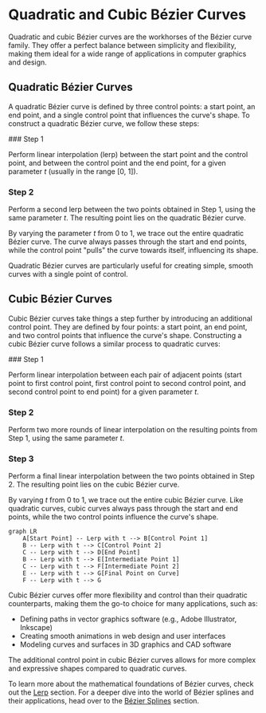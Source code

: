 
# Quadratic and Cubic Bézier Curves

Quadratic and cubic Bézier curves are the workhorses of the Bézier curve family. They offer a perfect balance between simplicity and flexibility, making them ideal for a wide range of applications in computer graphics and design.

## Quadratic Bézier Curves

A quadratic Bézier curve is defined by three control points: a start point, an end point, and a single control point that influences the curve's shape. To construct a quadratic Bézier curve, we follow these steps:

<Steps>
### Step 1

Perform linear interpolation (lerp) between the start point and the control point, and between the control point and the end point, for a given parameter $t$ (usually in the range [0, 1]).

### Step 2

Perform a second lerp between the two points obtained in Step 1, using the same parameter $t$. The resulting point lies on the quadratic Bézier curve.
</Steps>

By varying the parameter $t$ from 0 to 1, we trace out the entire quadratic Bézier curve. The curve always passes through the start and end points, while the control point "pulls" the curve towards itself, influencing its shape.

<Callout>
Quadratic Bézier curves are particularly useful for creating simple, smooth curves with a single point of control.
</Callout>

## Cubic Bézier Curves

Cubic Bézier curves take things a step further by introducing an additional control point. They are defined by four points: a start point, an end point, and two control points that influence the curve's shape. Constructing a cubic Bézier curve follows a similar process to quadratic curves:

<Steps>
### Step 1

Perform linear interpolation between each pair of adjacent points (start point to first control point, first control point to second control point, and second control point to end point) for a given parameter $t$.

### Step 2

Perform two more rounds of linear interpolation on the resulting points from Step 1, using the same parameter $t$.

### Step 3

Perform a final linear interpolation between the two points obtained in Step 2. The resulting point lies on the cubic Bézier curve.
</Steps>

By varying $t$ from 0 to 1, we trace out the entire cubic Bézier curve. Like quadratic curves, cubic curves always pass through the start and end points, while the two control points influence the curve's shape.

```mermaid
graph LR
    A[Start Point] -- Lerp with t --> B[Control Point 1]
    B -- Lerp with t --> C[Control Point 2]
    C -- Lerp with t --> D[End Point]
    B -- Lerp with t --> E[Intermediate Point 1]
    C -- Lerp with t --> F[Intermediate Point 2]
    E -- Lerp with t --> G[Final Point on Curve]
    F -- Lerp with t --> G
```

Cubic Bézier curves offer more flexibility and control than their quadratic counterparts, making them the go-to choice for many applications, such as:

- Defining paths in vector graphics software (e.g., Adobe Illustrator, Inkscape)
- Creating smooth animations in web design and user interfaces
- Modeling curves and surfaces in 3D graphics and CAD software

<Callout>
The additional control point in cubic Bézier curves allows for more complex and expressive shapes compared to quadratic curves.
</Callout>

To learn more about the mathematical foundations of Bézier curves, check out the [Lerp](/bezier-curves/lerp) section. For a deeper dive into the world of Bézier splines and their applications, head over to the [Bézier Splines](/bezier-splines) section.